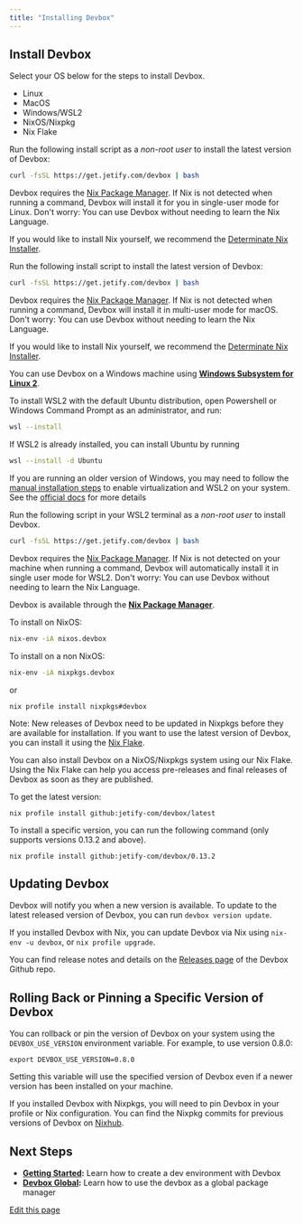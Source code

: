 ```yaml
---
title: "Installing Devbox"
---
```


## Install Devbox[​](#install-devbox "Direct link to Install Devbox")

Select your OS below for the steps to install Devbox.

- Linux
- MacOS
- Windows/WSL2
- NixOS/Nixpkg
- Nix Flake

Run the following install script as a _non-root user_ to install the latest version of Devbox:

```bash
curl -fsSL https://get.jetify.com/devbox | bash
```

Devbox requires the [Nix Package Manager](https://nixos.org/download.html). If Nix is not detected
when running a command, Devbox will install it for you in single-user mode for Linux. Don't worry:
You can use Devbox without needing to learn the Nix Language.

If you would like to install Nix yourself, we recommend the
[Determinate Nix Installer](https://determinate.systems/nix-installer/).

Run the following install script to install the latest version of Devbox:

```bash
curl -fsSL https://get.jetify.com/devbox | bash
```

Devbox requires the [Nix Package Manager](https://nixos.org/download.html). If Nix is not detected
when running a command, Devbox will install it in multi-user mode for macOS. Don't worry: You can
use Devbox without needing to learn the Nix Language.

If you would like to install Nix yourself, we recommend the
[Determinate Nix Installer](https://determinate.systems/posts/determinate-nix-installer).

You can use Devbox on a Windows machine using
[**Windows Subsystem for Linux 2**](https://learn.microsoft.com/en-us/windows/wsl/install).

<Accordion title="Installing WSL2">
  To install WSL2 with the default Ubuntu distribution, open Powershell or Windows Command Prompt as an administrator, and run:

```bash
wsl --install
```

If WSL2 is already installed, you can install Ubuntu by running

```bash
wsl --install -d Ubuntu
```

If you are running an older version of Windows, you may need to follow the
[manual installation steps](https://learn.microsoft.com/en-us/windows/wsl/install-manual) to enable
virtualization and WSL2 on your system. See the
[official docs](https://learn.microsoft.com/en-us/windows/wsl/install) for more details

</Accordion>

Run the following script in your WSL2 terminal as a _non-root user_ to install Devbox.

```bash
curl -fsSL https://get.jetify.com/devbox | bash
```

Devbox requires the [Nix Package Manager](https://nixos.org/download/). If Nix is not detected on
your machine when running a command, Devbox will automatically install it in single user mode for
WSL2. Don't worry: You can use Devbox without needing to learn the Nix Language.

Devbox is available through the
[**Nix Package Manager**](https://search.nixos.org/packages?channel=unstable&show=devbox&from=0&size=50&sort=relevance&type=packages&query=devbox).

To install on NixOS:

```bash
nix-env -iA nixos.devbox
```

To install on a non NixOS:

```bash
nix-env -iA nixpkgs.devbox
```

or

```
nix profile install nixpkgs#devbox
```

Note: New releases of Devbox need to be updated in Nixpkgs before they are available for
installation. If you want to use the latest version of Devbox, you can install it using the
[Nix Flake](/docs/devbox/installing_devbox/?install-method=flake).

You can also install Devbox on a NixOS/Nixpkgs system using our Nix Flake. Using the Nix Flake can
help you access pre-releases and final releases of Devbox as soon as they are published.

To get the latest version:

```
nix profile install github:jetify-com/devbox/latest
```

To install a specific version, you can run the following command (only supports versions 0.13.2 and
above).

```
nix profile install github:jetify-com/devbox/0.13.2
```

## Updating Devbox[​](#updating-devbox "Direct link to Updating Devbox")

Devbox will notify you when a new version is available. To update to the latest released version of
Devbox, you can run `devbox version update`.

If you installed Devbox with Nix, you can update Devbox via Nix using `nix-env -u devbox`, or
`nix profile upgrade`.

You can find release notes and details on the
[Releases page](https://github.com/jetify-com/devbox/releases) of the Devbox Github repo.

## Rolling Back or Pinning a Specific Version of Devbox[​](#rolling-back-or-pinning-a-specific-version-of-devbox "Direct link to Rolling Back or Pinning a Specific Version of Devbox")

You can rollback or pin the version of Devbox on your system using the `DEVBOX_USE_VERSION`
environment variable. For example, to use version 0.8.0:

```
export DEVBOX_USE_VERSION=0.8.0
```

Setting this variable will use the specified version of Devbox even if a newer version has been
installed on your machine.

If you installed Devbox with Nixpkgs, you will need to pin Devbox in your profile or Nix
configuration. You can find the Nixpkg commits for previous versions of Devbox on
[Nixhub](https://www.nixhub.io/packages/devbox).

## Next Steps[​](#next-steps "Direct link to Next Steps")

- **[Getting Started](/docs/devbox/quickstart/):** Learn how to create a dev environment with Devbox
- **[Devbox Global](/docs/devbox/devbox_global/):** Learn how to use the devbox as a global package
  manager

[Edit this page](https://github.com/jetify-com/devbox/tree/main/docs/app/docs/installing_devbox.mdx)
